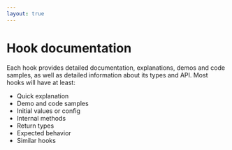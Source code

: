 ```yaml
---
layout: true
---
```




# Hook documentation

Each hook provides detailed documentation, explanations, demos and code samples, as well as detailed information about its types and API.
Most hooks will have at least:

- Quick explanation
- Demo and code samples
- Initial values or config
- Internal methods
- Return types
- Expected behavior
- Similar hooks

<!--

Demos no longer use keyboard shortcuts to navigate - the demo wrapper is no longer used

 :::note Keyboard Shortcuts
Any page with a demo includes a focused view, with simplified access to the demo and its code.

`SHIFT + /` Open the focused view  
`SHIFT + up-arrow` Show the next demo  
`SHIFT + down-arrow` Show the previous demo  
`SHIFT + right-arrow` Navigate to the next page  
`SHIFT + left-arrow` Navigate to the previous page  
::: 

-->